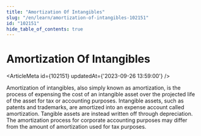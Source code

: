 ```yaml
---
title: "Amortization Of Intangibles"
slug: "/en/learn/amortization-of-intangibles-102151"
id: "102151"
hide_table_of_contents: true
---
```



# Amortization Of Intangibles

<ArticleMeta id={102151} updatedAt={'2023-09-26 13:59:00'} />
<div className='border-solid border-b border-t-0 my-4 border-[var(--ifm-color-gray-300)]' />

Amortization of intangibles, also simply known as amortization, is the process of expensing the cost of an intangible asset over the projected life of the asset for tax or accounting purposes. Intangible assets, such as patents and trademarks, are amortized into an expense account called amortization. Tangible assets are instead written off through depreciation. The amortization process for corporate accounting purposes may differ from the amount of amortization used for tax purposes.
